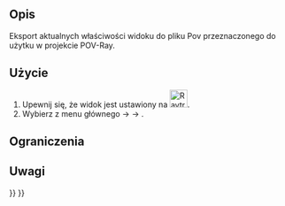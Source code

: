 <languages/>

{{Docnav/pl
|[[Raytracing_Render/pl|Render]]
|[[Raytracing_WriteCamera/pl|Eksport ustawienie widoku do POV-Ray]]
|[[Raytracing_Workbench/pl|Środowisko pracy Raytracing]]
|IconL=Raytracing_Render.svg
|IconR=Raytracing_WriteCamera.svg
|IconC=Workbench_Raytracing.svg
}}

{{GuiCommand/pl
|Name=Raytracing WriteView
|Name/pl=Raytracing: Eksport‏‎ widoku
|MenuLocation=Raytracing  → Narzędzia → Eksportowanie widoku do POV-Ray...
|Workbenches=[[Raytracing_Workbench/pl|Raytracing]]
|Shortcut=brak
|SeeAlso=-
}}

<span id="Description"></span>
==Opis==

Eksport aktualnych właściwości widoku do pliku Pov przeznaczonego do użytku w projekcie POV-Ray.

<span id="Usage"></span>
==Użycie==

#Upewnij się, że widok jest ustawiony na [[Image:Raytracing_WriteView.svg|32px|link=Std_PerspectiveCamera]].
#Wybierz z menu głównego {{Button|Raytracing}}  →  {{Button| Narzędzia}}  → {{Button|[[Image:Raytrace_Export.svg|32px]] Eksport widoku do POV-Ray ...}}.

<span id="Limitations"></span>
==Ograniczenia==


<span id="Notes"></span>
==Uwagi==


{{Docnav/pl
|[[Raytracing_Render/pl|Render]]
|[[Raytracing_WriteCamera/pl|Eksport ustawienie widoku do POV-Ray]]
|[[Raytracing_Workbench/pl|Środowisko pracy Raytracing]]
|IconL=Raytracing_Render.svg
|IconR=Raytracing_WriteCamera.svg
|IconC=Workbench_Raytracing.svg
}}

{{Raytracing_Tools_navi{{#translation:}}}}
{{Userdocnavi{{#translation:}}}}